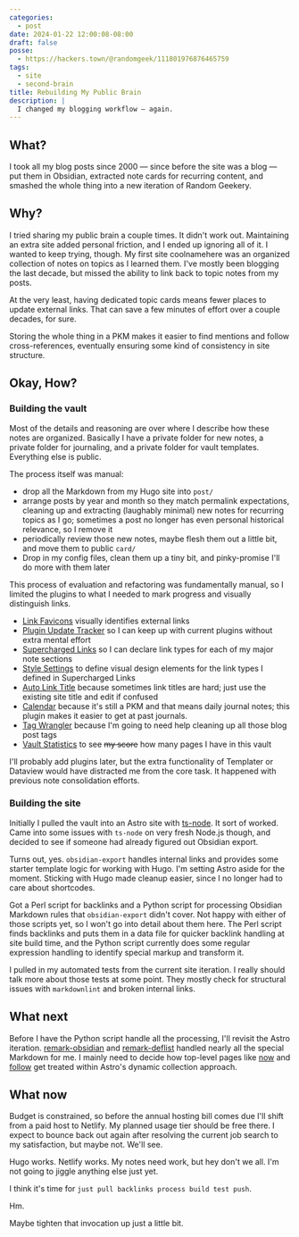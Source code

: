 ```yaml
---
categories:
  - post
date: 2024-01-22 12:00:08-08:00
draft: false
posse:
  - https://hackers.town/@randomgeek/111801976876465759
tags:
  - site
  - second-brain
title: Rebuilding My Public Brain
description: |
  I changed my blogging workflow — again.
---
```


## What?

I took all my blog posts since 2000 — since before the site was a blog — put
them in Obsidian, extracted note cards for recurring content, and smashed the
whole thing into a new iteration of Random Geekery.

## Why?

I tried sharing my public brain a couple times. It didn't work out. Maintaining
an extra site added personal friction, and I ended up ignoring all of it. I
wanted to keep trying, though. My first site coolnamehere was an organized
collection of notes on topics as I learned them. I've mostly been blogging the
last decade, but missed the ability to link back to topic notes from my posts.

At the very least, having dedicated topic cards means fewer places to update
external links. That can save a few minutes of effort over a couple decades,
for sure.

Storing the whole thing in a PKM makes it easier to find mentions and follow
cross-references, eventually ensuring some kind of consistency in site
structure.

## Okay, How?

### Building the vault

Most of the details and reasoning are over where I describe how these notes are
organized. Basically I have a private folder for new notes, a private folder
for journaling, and a private folder for vault templates. Everything else is public.

The process itself was manual:

- drop all the Markdown from my Hugo site into `post/`
- arrange posts by year and month so they match permalink expectations,
  cleaning up and extracting (laughably minimal) new notes for recurring topics
  as I go; sometimes a post no longer has even personal historical relevance,
  so I remove it
- periodically review those new notes, maybe flesh them out a little bit, and
  move them to public `card/`
- Drop in my config files, clean them up a tiny bit, and pinky-promise I'll do
  more with them later

This process of evaluation and refactoring was fundamentally manual, so I limited the plugins to what I needed to mark progress and visually distinguish links.

- [Link Favicons](https://github.com/joethei/obsidian-link-favicon) visually identifies external links
- [Plugin Update Tracker](https://github.com/swar8080/obsidian-plugin-update-tracker) so I can keep up with current plugins without extra mental effort
- [Supercharged Links](https://github.com/mdelobelle/obsidian_supercharged_links) so I can declare link types for each of my major note sections
- [Style Settings](https://github.com/mgmeyers/obsidian-style-settings) to define visual design elements for the link types I defined in Supercharged Links
- [Auto Link Title](https://github.com/zolrath/obsidian-auto-link-title) because sometimes link titles are hard; just use the existing site title and edit if confused
- [Calendar](https://github.com/liamcain/obsidian-calendar-plugin) because it's still a PKM and that means daily journal notes; this plugin makes it easier to get at past journals.
- [Tag Wrangler](https://github.com/pjeby/tag-wrangler) because I'm going to need help cleaning up all those blog post tags
- [Vault Statistics](https://github.com/bkyle/obsidian-vault-statistics-plugin) to see ~~my score~~ how many pages I have in this vault

I'll probably add plugins later, but the extra functionality of Templater or Dataview would have distracted me from the core task. It happened with previous note consolidation efforts.

### Building the site

Initially I pulled the vault into an Astro site with
[ts-node](https://typestrong.org/ts-node/). It sort of worked. Came into some
issues with `ts-node` on very fresh Node.js though, and decided to see if
someone had already figured out Obsidian export.

Turns out, yes. `obsidian-export` handles internal links and provides some
starter template logic for working with Hugo. I'm setting Astro aside for the
moment. Sticking with Hugo made cleanup easier, since I no longer had to care
about shortcodes.

Got a Perl script for backlinks and a Python script for processing Obsidian
Markdown rules that `obsidian-export` didn't cover. Not happy with either of
those scripts yet, so I won't go into detail about them here. The Perl script
finds backlinks and puts them in a data file for quicker backlink handling at
site build time, and the Python script currently does some regular expression
handling to identify special markup and transform it.

I pulled in my automated tests from the current site iteration. I really should
talk more about those tests at some point. They mostly check for structural
issues with `markdownlint` and broken internal links.

## What next

Before I have the Python script handle all the processing, I'll revisit the
Astro iteration.
[remark-obsidian](https://www.npmjs.com/package/remark-obsidian) and
[remark-deflist](https://www.npmjs.com/package/remark-definition-list) handled
nearly all the special Markdown for me. I mainly need to decide how top-level
pages like [now][now] and [follow][follow] get treated within Astro's dynamic
collection approach.

[now]: /now/
[follow]: /follow/

## What now

Budget is constrained, so before the annual hosting bill comes due I'll shift from a paid host to Netlify. My planned usage tier should be free there. I expect to bounce back out again after resolving the current job search to my satisfaction, but maybe not. We'll see.

Hugo works. Netlify works. My notes need work, but hey don't we all. I'm not going to jiggle anything else just yet.

I think it's time for `just pull backlinks process build test push`.

Hm.

Maybe tighten that invocation up just a little bit.
